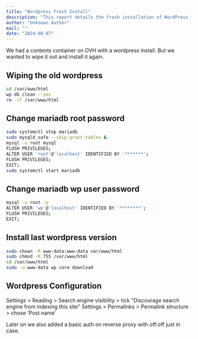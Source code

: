```yaml
---
title: "Wordpress Fresh Install"
description: "This report details the fresh installation of WordPress for OFF contents, including wiping the old WordPress, changing MariaDB root and WordPress user passwords, installing the latest WordPress version, and configuring basic WordPress settings."
author: "Unknown Author"
mail: ""
date: "2024-08-07"
---
```


We had a contents container on OVH with a wordpress install.
But we wanted to wipe it out and install it again.

## Wiping the old wordpress

```bash
cd /var/www/html
wp db clean --yes
rm -rf /var/www/html
```

## Change mariadb root password

```bash
sudo systemctl stop mariadb
sudo mysqld_safe --skip-grant-tables &
mysql -u root mysql
FLUSH PRIVILEGES;
ALTER USER 'root'@'localhost' IDENTIFIED BY '*******';
FLUSH PRIVILEGES;
EXIT;
sudo systemctl start mariadb
```

## Change mariadb wp user password

```bash
mysql -u root -p
ALTER USER 'wp'@'localhost' IDENTIFIED BY '********';
FLUSH PRIVILEGES;
EXIT;
```

## Install last wordpress version

```bash
sudo chown -R www-data:www-data var/www/html
sudo chmod -R 755 /var/www/html
cd /var/www/html
sudo -u www-data wp core download
```

## Wordpress Configuration

Settings > Reading > Search engine visibility > tick "Discourage search engine from indexing this site" 
Settings > Permalinks > Permalink structure > chose 'Post name'

Later on we also added a basic auth on reverse proxy with off:off just in case.